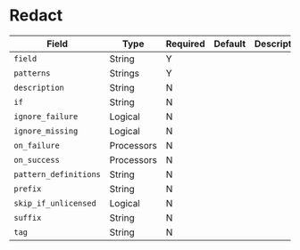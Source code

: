 # Redact

|Field|Type|Required|Default|Description|
|---|---|---|---|---|
|`field`|String|Y|||
|`patterns`|Strings|Y|||
|`description`|String|N|||
|`if`|String|N|||
|`ignore_failure`|Logical|N|||
|`ignore_missing`|Logical|N|||
|`on_failure`|Processors|N|||
|`on_success`|Processors|N|||
|`pattern_definitions`|String|N|||
|`prefix`|String|N|||
|`skip_if_unlicensed`|Logical|N|||
|`suffix`|String|N|||
|`tag`|String|N|||
